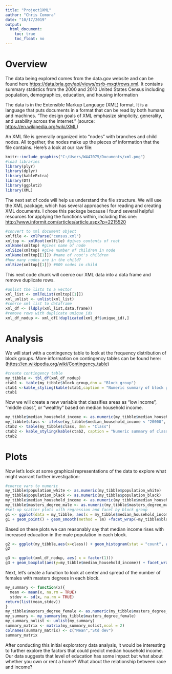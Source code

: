```yaml
---
title: "Project1XML"
author: "Chris Comora"
date: "10/17/2019"
output:
  html_document:
    toc: true
    toc_float: no
---
```


# Overview

The data being explored comes from the data.gov website and can be found here <https://data.brla.gov/api/views/xsrb-mxqt/rows.xml>.  It contains summary statistics from the 2000 and 2010 United States Census including population, demographics, education, and housing information

The data is in the Extensible Markup Language (XML) format.  It is a language that puts documents in a format that can be read by both humans and machines.  "The design goals of XML emphasize simplicity, generality, and usability across the Internet." (source: <https://en.wikipedia.org/wiki/XML>)

An XML file is generally organized into "nodes" with branches and child nodes.  All together, the nodes make up the pieces of information that the file contains.  Here's a look at our raw file:

```r
knitr::include_graphics("C:/Users/W447075/Documents/xml.png")
#load libraries
library(plyr)
library(dplyr)
library(kableExtra)
library(DT)
library(ggplot2)
library(XML)
```

The next set of code will help us understand the file structure.  We will use the XML package, which has several approaches for reading and creating XML documents.  I chose this package because I found several helpful resources for applying the functions within, including this one:  <http://www.informit.com/articles/article.aspx?p=2215520>



```r
#convert to xml document object
xmlfile <- xmlParse("census.xml")
xmltop <- xmlRoot(xmlfile) #gives contents of root
xmlName(xmltop) #gives name of node
xmlSize(xmltop) #give number of children in node
xmlName(xmltop[[1]]) #name of root's children
#how many nodes are in the child?
xmlSize(xmltop[[1]]) #609 nodes in child
```

This next code chunk will coerce our XML data into a data frame and remove duplicate rows.

```r
#unlist the lists to a vector
xml_list <- xmlToList(xmltop[[1]])
xml_unlist <- unlist(xml_list)
#coerce xml list to dataframe
xml_df <- (ldply(xml_list,data.frame))
#remove rows with duplicate unique_ids
xml_df_nodup <- xml_df[!duplicated(xml_df$unique_id),]
```
# Analysis

We will start with a contingency table to look at the frequency distribution of block groups. More information on contingency tables can be found here:   (<https://en.wikipedia.org/wiki/Contingency_table>)

```r
#create contingency table
my_tibble <- tbl_df(xml_df_nodup)
ctab1 <- table(my_tibble$block_group,dnn = "Block_group")
ctab1 <-kable_styling(kable(ctab1,caption = "Numeric summary of block groups"))
ctab1
```

Now we will create a new variable that classifies areas as "low income", "middle class", or "wealthy" based on median household income.  

```r
my_tibble$median_household_income <- as.numeric(my_tibble$median_household_income)
my_tibble$class <- ifelse(my_tibble$median_household_income < "20000", "low income", ifelse(my_tibble$median_household_income > "20000" & my_tibble$median_household_income < "80000","middle class","Wealthy"))
ctab2 <- table(my_tibble$class, dnn = "Class")
ctab2 <- kable_styling(kable(ctab2, caption = "Numeric summary of class groups"))
ctab2
```
# Plots

Now let's look at some graphical representations of the data to explore what might warrant further investigation:

```r
#coerce vars to numeric
my_tibble$population_white <- as.numeric(my_tibble$population_white)
my_tibble$population_black <- as.numeric(my_tibble$population_black)
my_tibble$median_household_income <- as.numeric(my_tibble$median_household_income)
my_tibble$masters_degree_male <- as.numeric(my_tibble$masters_degree_male)
#set-up scatter plots with regression and facet by block group
g1 <- ggplot(data = my_tibble, aes(x = my_tibble$median_household_income,y = my_tibble$masters_degree_male))
g1 + geom_point() + geom_smooth(method = lm) +facet_wrap(~my_tibble$block_group) + labs(title = "Income and education by block group", y= "Males with Masters Degrees",x="Median Income")
```

Based on these plots we can reasonably say that median income rises with increased education in the male population in each block.  

```r
g2 <- ggplot(my_tibble,aes(x=class)) + geom_histogram(stat = "count", aes(fill = my_tibble$census_year))
g2
```

```r
g3 <- ggplot(xml_df_nodup, aes( x = factor(1)))
g3 + geom_boxplot(aes(y=my_tibble$median_household_income)) + facet_wrap(~my_tibble$block_group) + labs(title="Boxplot of median income by block group", y = "Median Income")
```

Next, let's create a function to look at center and spread of the number of females with masters degrees in each block.    

```r
my_summary <- function(x){
  mean <- mean(x, na.rm = TRUE)
  stdev <- sd(x, na.rm = TRUE)
return(list(mean,stdev))
}
my_tibble$masters_degree_female <- as.numeric(my_tibble$masters_degree_female)
my_summary <- my_summary(my_tibble$masters_degree_female)
my_summary_nolist <- unlist(my_summary)
summary_matrix <- matrix(my_summary_nolist,ncol = 2)
colnames(summary_matrix) <- c("Mean","Std dev")
summary_matrix
```

After conducting this initial exploratory data analysis, it would be interesting to further explore the factors that could predict median household income.  Our data suggests that level of education has some impact but what about whether you own or rent a home?  What about the relationship between race and income?  